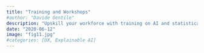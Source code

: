 ```yaml
---
title: "Training and Workshops"
#author: "Davide Gentile"
description: "Upskill your workforce with training on AI and statistical knowledge tailored to your industry."
date: "2020-06-12"
image: "fig11.jpg"
#categories: [UX, Explainable AI]
---
```

